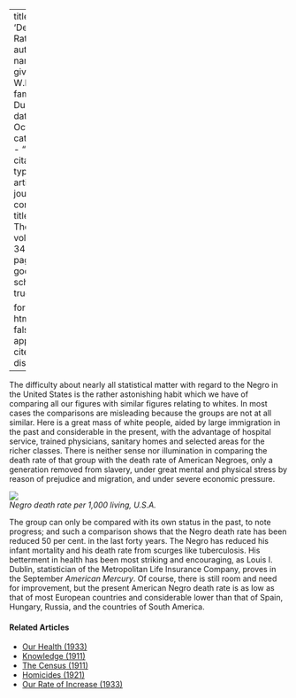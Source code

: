 
---
title: 'Death Rates'
author:
  - name:
      given: W.E.B.
      family: Du Bois
date: Oct. 1927
categories: 
  - ""
citation: 
  type: article-journal
  container-title: The Crisis
  volume: 34
  issue: 8
  page: 276
google-scholar: true

format:
  html:
    toc: false
    appendix-cite-as: display
---


The difficulty about nearly all statistical matter with regard to the Negro in the United States is the rather astonishing habit which we have of comparing all our figures with similar figures relating to whites. In most cases the comparisons are misleading because the groups are not at all similar. Here is a great mass of white people, aided by large immigration in the past and considerable in the present, with the advantage of hospital service, trained physicians, sanitary homes and selected areas for the richer classes. There is neither sense nor illumination in comparing the death rate of that group with the death rate of American Negroes, only a generation removed from slavery, under great mental and physical stress by reason of prejudice and migration, and under severe economic pressure.

![](../../../Images/negro_death_rates.png)    
*Negro death rate per 1,000 living, U.S.A.*

The group can only be compared with its own status in the past, to note progress; and such a comparison shows that the Negro death rate has been reduced 50 per cent. in the last forty years. The Negro has reduced his infant mortality and his death rate from scurges like tuberculosis. His betterment in health has been most striking and encouraging, as Louis I. Dublin, statistician of the Metropolitan Life Insurance Company, proves in the September *American Mercury*. Of course, there is still room and need for improvement, but the present American Negro death rate is as low as that of most European countries and considerable lower than that of Spain, Hungary, Russia, and the countries of South America.

<!-- Similar articles start here -->
<div  class="clear-wrap"></div>

#### Related Articles

* [Our Health (1933)](/Volumes/40/02/our_health.html)
* [Knowledge (1911)](/Volumes/02/06/knowledge.html)
* [The Census (1911)](/Volumes/03/01/census.html)
* [Homicides (1921)](/Volumes/23/05/homicides.html)
* [Our Rate of Increase (1933)](/Volumes/40/02/our_rate_of_increase.html)

<!-- Similar articles end here -->